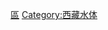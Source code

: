 {{Catnav|頁面分類|各種主題的頁面分類|依中国各省来作的分类|中国各省地理|西藏地理}}
{{Catnav|頁面分類|...|各國地理|中国地理|中国区域地理|中国各省地理|中国各省河流}}

{{中国河流 (按省区归类)}}
{{Commonscat|Rivers of Tibet}}

[[Category:中国各省河流|區]]
[[Category:西藏水体|Category:西藏水体]]